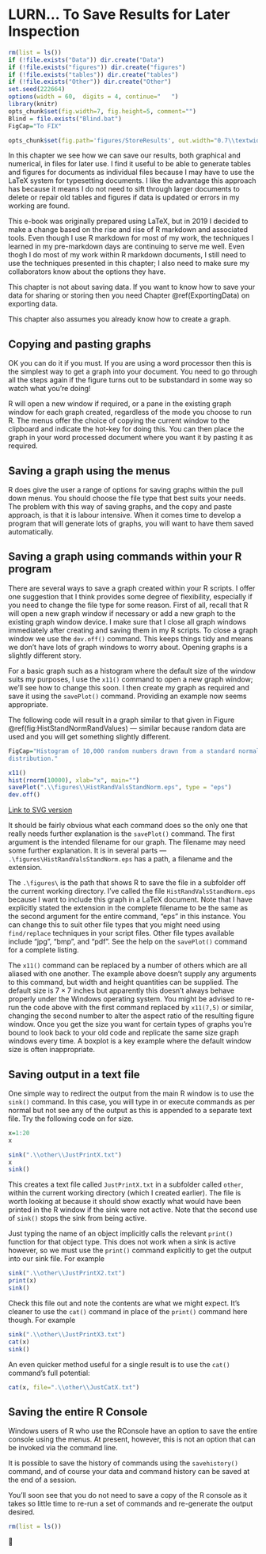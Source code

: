 # LURN… To Save Results for Later Inspection{#StoringResults} 


```r
rm(list = ls())
if (!file.exists("Data")) dir.create("Data")
if (!file.exists("figures")) dir.create("figures")
if (!file.exists("tables")) dir.create("tables")
if (!file.exists("Other")) dir.create("Other")
set.seed(222664)
options(width = 60,  digits = 4, continue="   ")
library(knitr)
opts_chunk$set(fig.width=7, fig.height=5, comment="")
Blind = file.exists("Blind.bat")
FigCap="To FIX"
``` 
 

```r
opts_chunk$set(fig.path='figures/StoreResults', out.width="0.7\\textwidth") 
```  
 

﻿In this chapter we see how we can save our results, both graphical and
numerical, in files for later use. I find it useful to be able to
generate tables and figures for documents as individual files because I may have to 
use the LaTeX system for typesetting documents. I like the advantage
this approach has because it means I do not need to sift through larger
documents to delete or repair old tables and figures if data is updated
or errors in my working are found. 

This e-book was originally prepared using LaTeX, but in 2019 I decided to make a change based on the rise and rise of R markdown and associated tools. Even though I use R markdown for most of my work, the techniques I learned in my pre-markdown days are continuing to serve me well. Even thogh I do most of my work within R markdown documents, I still need to use the techniques presented in this chapter; I also need to make sure my collaborators know about the options they have.

This chapter is not about saving data. If you want to know how to save
your data for sharing or storing then you need
Chapter \@ref(ExportingData) on exporting data.

This chapter also assumes you already know how to create a graph.

## Copying and pasting graphs

OK you can do it if you must. If you are using a word processor then
this is the simplest way to get a graph into your document. You need to
go through all the steps again if the figure turns out to be substandard
in some way so watch what you’re doing\!

R will open a new window if required, or a pane in the existing graph
window for each graph created, regardless of the mode you choose to run
R. The menus offer the choice of copying the current window to the
clipboard and indicate the hot-key for doing this. You can then place
the graph in your word processed document where you want it by pasting
it as required.

## Saving a graph using the menus

R does give the user a range of options for saving graphs within the
pull down menus. You should choose the file type that best suits your
needs. The problem with this way of saving graphs, and the copy and
paste approach, is that it is labour intensive. When it comes time to
develop a program that will generate lots of graphs, you will want to
have them saved automatically.

## Saving a graph using commands within your R program

There are several ways to save a graph created within your R scripts. I
offer one suggestion that I think provides some degree of flexibility,
especially if you need to change the file type for some reason. First of
all, recall that R will open a new graph window if necessary or add a
new graph to the existing graph window device. I make sure that I close
all graph windows immediately after creating and saving them in my R
scripts. To close a graph window we use the `dev.off()` command. This keeps things tidy and means we don’t have lots of graph windows to
worry about. Opening graphs is a slightly different story.

For a basic graph such as a histogram where the default size of the
window suits my purposes, I use the `x11()` command to open a
new graph window; we’ll see how to change this soon. I then create my
graph as required and save it using the `savePlot()` command.
Providing an example now seems appropriate.

The following code will result in a graph similar to that given in
Figure \@ref(fig:HistStandNormRandValues) — similar because random data
are used and you will get something slightly different.

```r
FigCap="Histogram of 10,000 random numbers drawn from a standard normal
distribution."
``` 
```r
x11() 
hist(rnorm(10000), xlab="x", main="") 
savePlot(".\\figures\\HistRandValsStandNorm.eps", type = "eps") 
dev.off() 
```  
 

﻿[Link to SVG version](../SVGs/StoreResultsHistRand10000Z-1.html) 

It should be fairly obvious what each command does so the only one that
really needs further explanation is the `savePlot()` command.
The first argument is the intended filename for our graph. The filename
may need some further explanation. It is in several parts —
`.\figures\HistRandValsStandNorm.eps`  has a path, a filename and the extension.

The `.\figures\` is the path that shows R to save the file in a subfolder off the current
working directory. I’ve called the file `HistRandValsStandNorm.eps`  because I want to include this graph in a LaTeX document. Note that I have
explicitly stated the extension in the complete filename to be the same
as the second argument for the entire command, “eps" in this instance.
You can change this to suit other file types that you might need using
`find/replace` techniques in your script files. Other file
types available include “jpg", “bmp", and “pdf". See the help on the
`savePlot()` command for a complete listing.

The `x11()` command can be replaced by a number of others which
are all aliased with one another. The example above doesn’t supply any
arguments to this command, but width and height quantities can be
supplied. The default size is $7\times7$ inches but apparently this
doesn’t always behave properly under the Windows operating system. You
might be advised to re-run the code above with the first command
replaced by `x11(7,5)` or similar, changing the second number
to alter the aspect ratio of the resulting figure window. Once you get
the size you want for certain types of graphs you’re bound to look back
to your old code and replicate the same size graph windows every time. A
boxplot is a key example where the default window size is often
inappropriate.

## Saving output in a text file {#TextSink}

One simple way to redirect the output from the main R window is to use
the `sink()` command. In this case, you will type in or execute
commands as per normal but not see any of the output as this is appended
to a separate text file. Try the following code on for size. 


```r
x=1:20 
x 
```  
 


```r
sink(".\\other\\JustPrintX.txt") 
x 
sink() 
```  
 

This creates a text file called `JustPrintX.txt` in a subfolder called `other`, within the
current working directory (which I created earlier). The file is worth
looking at because it should show exactly what would have been printed
in the R window if the sink were not active. Note that the second use of
`sink()` stops the sink from being active.

Just typing the name of an object implicitly calls the relevant
`print()` function for that object type. This does not work when
a sink is active however, so we must use the `print()` command
explicitly to get the output into our sink file. For example 


```r
sink(".\\other\\JustPrintX2.txt") 
print(x) 
sink() 
```  
 

﻿Check this file out and note the contents are what we might expect. It’s
cleaner to use the `cat()` command in place of the
`print()` command here though. For example 


```r
sink(".\\other\\JustPrintX3.txt") 
cat(x) 
sink() 
```  
 

﻿An even quicker method useful for a single result is to use the
`cat()` command’s full potential: 


```r
cat(x, file=".\\other\\JustCatX.txt") 
```  
 

## Saving the entire R Console

Windows users of R who use the RConsole have an option to save the
entire console using the menus. At present, however, this is not an
option that can be invoked via the command line.

It is possible to save the history of commands using the
`savehistory()` command, and of course your data and command
history can be saved at the end of a session.

You’ll soon see that you do not need to save a copy of the R console as
it takes so little time to re-run a set of commands and re-generate the
output desired. 

```r
rm(list = ls())
``` 
 

